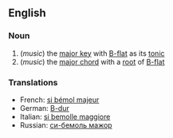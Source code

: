 ==English==
===Noun===
# (''music'') the [[major key]] with [[B-flat]] as its [[tonic]]
# (''music'') the [[major chord]] with a [[root]] of [[B-flat]]

===Translations===
*French: [[si bémol majeur]]
*German: [[B-dur]]
*Italian: [[si bemolle maggiore]]
*Russian: [[си-бемоль мажор]]